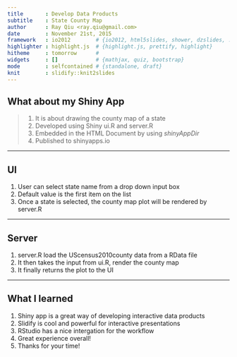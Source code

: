 ```yaml
---
title       : Develop Data Products
subtitle    : State County Map
author      : Ray Qiu <ray.qiu@gmail.com>
date        : November 21st, 2015
framework   : io2012        # {io2012, html5slides, shower, dzslides, ...}
highlighter : highlight.js  # {highlight.js, prettify, highlight}
hitheme     : tomorrow      # 
widgets     : []            # {mathjax, quiz, bootstrap}
mode        : selfcontained # {standalone, draft}
knit        : slidify::knit2slides
---
```


## What about my Shiny App

> 1. It is about drawing the county map of a state
> 2. Developed using Shiny ui.R and server.R
> 3. Embedded in the HTML Document by using *shinyAppDir*
> 4. Published to shinyapps.io 

---

## UI

1. User can select state name from a drop down input box
2. Default value is the first item on the list
3. Once a state is selected, the county map plot will be rendered by server.R

---

## Server

1. server.R load the UScensus2010county data from a RData file
2. It then takes the input from ui.R, render the county map
3. It finally returns the plot to the UI

---

## What I learned

1. Shiny app is a great way of developing interactive data products
2. Slidify is cool and powerful for interactive presentations
3. RStudio has a nice intergation for the workflow
4. Great experience overall!
5. Thanks for your time! 





